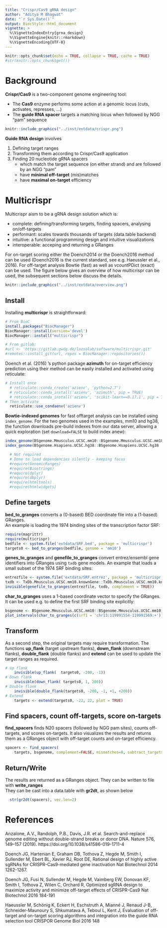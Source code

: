 ```yaml
---
title: "Crispr/Cas9 gRNA design"
author: "Aditya M Bhagwat"
date: "`r Sys.Date()`"
output: BiocStyle::html_document
vignette: >
  %\VignetteIndexEntry{grna_design}
  %\VignetteEngine{knitr::rmarkdown}
  %\VignetteEncoding{UTF-8}
---
```


```r
knitr::opts_chunk$set(echo = TRUE, collapse = TRUE, cache = TRUE)
#str(knitr::opts_chunk$get())
```

<!-- ![](../inst/extdata/readme.png) -->

# Background

**Crispr/Cas9 **is a two-component genome engineering tool: 

* The **Cas9** enzyme performs some action at a genomic locus (cuts, activates, represses, ...)
* The **guide RNA spacer** targets a matching locus when followed by NGG "pam" sequence

```r
knitr::include_graphics("../inst/extdata/crispr.png")
```


**Guide RNA design** involves 

1. Defining target ranges
2. Transforming them according to Crispr/Cas9 application
3. Finding 20 nucleotide gRNA spacers
    - which match the target sequence (on either strand) and are followed by an NGG "pam"
    - have **minimal off-target** (mis)matches
    - have **maximal on-target** efficiency

# Multicrispr

Multicrispr aism to be a gRNA design solution which is:

  * complete:   defining/transforming targets, finding spacers, analysing on/off-targets
  * performant: scales towards thousands of targets (data.table backend)
  * intuitive:  a functional programming design and intuitive visualizations
  * interoperable: acceping and returning a GRanges

For on-target scoring either the Doench2014 or the Doench2016 method can be used (Doench2016 is the current standard, see e.g. Haeussler et al., 2016).
For off-target analysis Bowtie (fast) as well as vcountPDict (exact) can be used.
The figure below gives an overview of how multicrispr can be used, the subsequent sections below discuss the details.


```r
knitr::include_graphics("../inst/extdata/overview.png")
```

## Install


Installing **multicrispr** is straightforward:

```r
# From BioC
install.packages("BiocManager")
BiocManager::install(version='devel')
BiocManager::install("multicrispr")

# From gitlab: 
#url <- 'https://gitlab.gwdg.de/loosolab/software/multicrispr.git'
#remotes::install_git(url, repos = BiocManager::repositories())
```

Doench et al. (2016) 's python package **azimuth** for on-target efficiency prediction using their method can be easily installed and activated using reticulate:

```r
# Install once
  # reticulate::conda_create('azienv', 'python=2.7')
  # reticulate::conda_install('azienv', 'azimuth', pip = TRUE)
  # reticulate::conda_install('azienv', 'scikit-learn==0.17.1', pip = TRUE)
# Then activate
  reticulate::use_condaenv('azienv')
```

**Bowtie-indexed genomes** for fast offtarget analysis can be installed using `index_genome`. For the two genomes used in the examples, mm10 and hg38, the function downloads pre-build indexes from our data server, allowing a quick exploration (set `download=FALSE` to build index anew):

```r
index_genome(BSgenome.Mmusculus.UCSC.mm10::BSgenome.Mmusculus.UCSC.mm10)
index_genome(BSgenome.Hsapiens.UCSC.hg38::BSgenome.Hsapiens.UCSC.hg38  )
```

<!-- 1. Install conda for python 2.7 -->
<!-- 2. Create a new conda environment: `conda create --name azimuthenv python=2.7` -->
<!-- 3. Activate conda environment:     `conda activate azimuthenv` -->
<!-- 4. Install module azimuth:         `pip install azimuth` -->
<!-- 5. Install scikit-learn:           `pip install scikit-learn==0.17.1` -->


```r
  # Not required
  # Done to load dependencies silently - keeping focus
  #require(GenomicRanges)
  #require(Biostrings)
  #require(dplyr)
  #require(dbplyr)
  #require(htmltools)
  #require(htmlwidgets)
```

## Define targets

**bed_to_granges** converts a (0-based) BED coordinate file into a (1-based) GRanges.  
An example is loading the 1974 binding sites of the transcription factor SRF:

```r
require(magrittr)
require(multicrispr)
bedfile <- system.file('extdata/SRF.bed', package = 'multicrispr')
targets0 <- bed_to_granges(bedfile, genome = 'mm10')
```


**genes_to_granges** and **genefile_to_granges** convert entrez/ensembl gene identifiers into GRanges using `txdb` gene models. 
An example that loads a small subset of the 1974 SRF binding sites:

```r
entrezfile <- system.file('extdata/SRF.entrez', package = 'multicrispr')
txdb <- TxDb.Mmusculus.UCSC.mm10.knownGene::TxDb.Mmusculus.UCSC.mm10.knownGene
invisible(genefile_to_granges(entrezfile, txdb, complement = TRUE))
```

**char_to_granges** uses a 1-based coordinate vector to specify the GRanges.  
It can be used e.g. to define the first SRF binding site explicitly:

```r
bsgenome <- BSgenome.Mmusculus.UCSC.mm10::BSgenome.Mmusculus.UCSC.mm10
plot_intervals(char_to_granges(c(srf1 = 'chr13:119991554-119991569:+'), bsgenome))
```

## Transform

As a second step, the original targets may require transformation. The functions **up_flank** (target upstream flanks), **down_flank** (downstream flanks),  **double_flank** (double flanks) and **extend** can be used to update the target ranges as required.

```r
# Up flank
    invisible(up_flank(  targets0, -200, -1))
# Down flank
    invisible(down_flank( targets0, 1, 200))
# Double flank
    invisible(double_flank(targets0, -200, -1, +1, +200))
# Extend
    targets <- extend(targets0, -22, 22, plot = TRUE)
```


## Find spacers, count off-targets, score on-targets

**find_spacers** finds N20 spacers (followed by NGG pam sites), counts off-targets, and scores on-targets.
It also visualizes the results and returns them as a GRanges object with off-target counts and on-target efficiency.

```r
spacers <- find_spacers(
    targets, bsgenome, complement=FALSE, mismatches=0, subtract_targets = TRUE)
```

## Return/Write

The results are returned as a GRanges object. They can be written to file with **write_ranges**  
They can be cast into a data.table with **gr2dt**, as shown below


```r
  str(gr2dt(spacers), vec.len=2)
```

# References {-}

Anzalone, A.V., Randolph, P.B., Davis, J.R. et al. Search-and-replace genome editing without double-strand breaks or donor DNA. Nature 576, 149–157 (2019). https://doi.org/10.1038/s41586-019-1711-4

Doench JG, Hartenian E, Graham DB, Tothova Z, Hegde M, Smith I, Sullender M, Ebert BL, Xavier RJ, Root DE, Rational design of highly active sgRNAs for CRISPR-Cas9-mediated gene inactivation Nat Biotechnol 2014 1262-1267.

Doench JG, Fusi N, Sullender M, Hegde M, Vaimberg EW, Donovan KF, Smith I, Tothova Z, Wilen C, Orchard R, Optimized sgRNA design to maximize activity and minimize off-target effects of CRISPR-Cas9 Nat Biotechnol 2016 184-191

Haeussler M, Schönig K, Eckert H, Eschstruth A, Mianné J, Renaud J-B, Schneider-Maunoury S, Shkumatava A, Teboul L, Kent J, Evaluation of off-target and on-target scoring algorithms and integration into the guide RNA selection tool CRISPOR Genome Biol 2016 148








